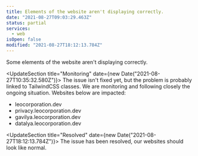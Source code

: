 ```yaml
---
title: Elements of the website aren't displaying correctly.
date: "2021-08-27T09:03:29.463Z"
status: partial
services:
  - web
isOpen: false
modified: "2021-08-27T18:12:13.784Z"
---
```


Some elements of the website aren't displaying correctly.

<UpdateSection title="Monitoring" date={new Date("2021-08-27T10:35:32.580Z")}>
The issue isn't fixed yet, but the problem is probably linked to TailwindCSS classes. We are monitoring and following closely the ongoing situation. Websites below are impacted:

- leocorporation.dev
- privacy.leocorporation.dev
- gavilya.leocorporation.dev
- datalya.leocorporation.dev

</UpdateSection>

<UpdateSection title="Resolved" date={new Date("2021-08-27T18:12:13.784Z")}>
  The issue has been resolved, our websites should look like normal.
</UpdateSection>
